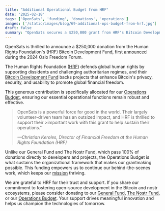 ```yaml
---
title: "Additional Operational Budget from HRF"
date: '2025-02-18'
tags: ['OpenSats', 'funding', 'donations', 'operations']
images: ['/static/images/blog/69-additional-ops-budget-from-hrf.jpg']
draft: false
summary: "OpenSats secures a $250,000 grant from HRF's Bitcoin Development Fund for our Operations Budget."
---
```


OpenSats is thrilled to announce a $250,000 donation from the Human Rights
Foundation's (HRF) Bitcoin Development Fund, first
[announced](https://hrf.org/latest/hrf-bitcoin-development-fund-grants-one-billion-satoshis-to-13-projects-worldwide/)
during the 2024 Oslo Freedom Forum.

The Human Rights Foundation ([HRF](https://hrf.org/)) defends global human
rights by supporting dissidents and challenging authoritarian regimes, and their
[Bitcoin Development
Fund](https://hrf.org/program/financial-freedom/bitcoin-development-fund/) backs
projects that enhance Bitcoin's privacy, security, and usability to promote
global financial freedom.

This generous contribution is specifically allocated for our [Operations
Budget](/funds/ops), ensuring our essential operational functions remain robust
and effective.

>OpenSats is a powerful force for good in the world. Their largely
>volunteer-driven team has an outsized impact, and HRF is thrilled to support
>their >important work with this grant to help sustain their operations."
>
><cite>—Christian Keroles, Director of Financial Freedom at the Human Rights
>Foundation (HRF)</cite>

Unlike our General Fund and The Nostr Fund, which pass 100% of donations
directly to developers and projects, the Operations Budget is what sustains the
organizational framework that makes our grantmaking possible. This funding
empowers us to continue our behind-the-scenes work, which keeps our
[mission](/mission) thriving.

We are grateful to HRF for their trust and support. If you share our commitment
to fostering open-source development in the Bitcoin and nostr ecosystems, please
consider donating to our [General Fund](/funds/general), [The Nostr
Fund](/funds/nostr), or our [Operations Budget](/funds/ops). Your support drives
meaningful innovation and helps us champion the technologies of tomorrow.

<center>
<DonateToOperationsBudgetButton />
</center>

